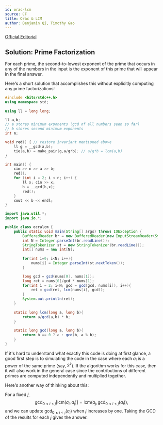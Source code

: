 ```yaml
---
id: orac-lcm
source: CF
title: Orac & LCM
author: Benjamin Qi, Timothy Gao
---
```


[Official Editorial](https://codeforces.com/blog/entry/77284)

## Solution: Prime Factorization

For each prime, the second-to-lowest exponent of the prime that occurs in any of the numbers in the input is the exponent of this prime that will appear in the final answer. 

Here's a short solution that accomplishes this without explicitly computing any prime factorizations!

<LanguageSection>
<CPPSection>

```cpp
#include <bits/stdc++.h>
using namespace std;
 
using ll = long long;

ll a,b; 
// a stores minimum exponents (gcd of all numbers seen so far)
// b stores second minimum exponents
int n;

void red() { // restore invariant mentioned above
	ll g = __gcd(a,b);
	tie(a,b) = make_pair(g,a/g*b); // a/g*b = lcm(a,b)
}

int main() {
	cin >> n >> a >> b;
	red();
	for (int i = 2; i < n; i++) {
		ll x; cin >> x; 
		b = __gcd(b,x);
		red();
	}
	cout << b << endl;
}
```

</CPPSection>

<JavaSection>

```java
import java.util.*;
import java.io.*;

public class ocralcm {
	public static void main(String[] args) throws IOException {
		BufferedReader br = new BufferedReader(new InputStreamReader(System.in));
		int N = Integer.parseInt(br.readLine());
		StringTokenizer st = new StringTokenizer(br.readLine());
		int[] nums = new int[N];
		
		for(int i=0; i<N; i++){
			nums[i] = Integer.parseInt(st.nextToken());
		}

		long gcd = gcd(nums[0], nums[1]);
		long ret = nums[0]/gcd * nums[1];
		for(int i = 2; i<N; gcd = gcd(gcd, nums[i]), i++){
			ret = gcd(ret, lcm(nums[i], gcd));
		}
		System.out.println(ret);
	}
	
	static long lcm(long a, long b){
		return a/gcd(a,b) * b;
	}      
	
	static long gcd(long a, long b){
		return b == 0 ? a : gcd(b, a % b);
	}
}
```

</JavaSection>
</LanguageSection>

If it's hard to understand what exactly this code is doing at first glance, a good first step is to simulating the code in the case where each $a_i$ is a power of the same prime (say, $2^k$). If the algorithm works for this case, then it will also work in the general case since the contributions of different primes are computed independently and multiplied together.

<!-- the GCD function is [multiplicative](https://en.wikipedia.org/wiki/Multiplicative_function). -->

Here's another way of thinking about this:

For a fixed $j$, 
$$
\gcd_{0\le i<j}\left[\text{lcm}(a_i,a_j)\right]=\text{lcm}(a_j,\gcd_{0\le i<j}(a_i)),
$$
and we can update $\gcd_{0\le i<j}(a_i)$ when $j$ increases by one. Taking the GCD of the results for each $j$ gives the answer.
